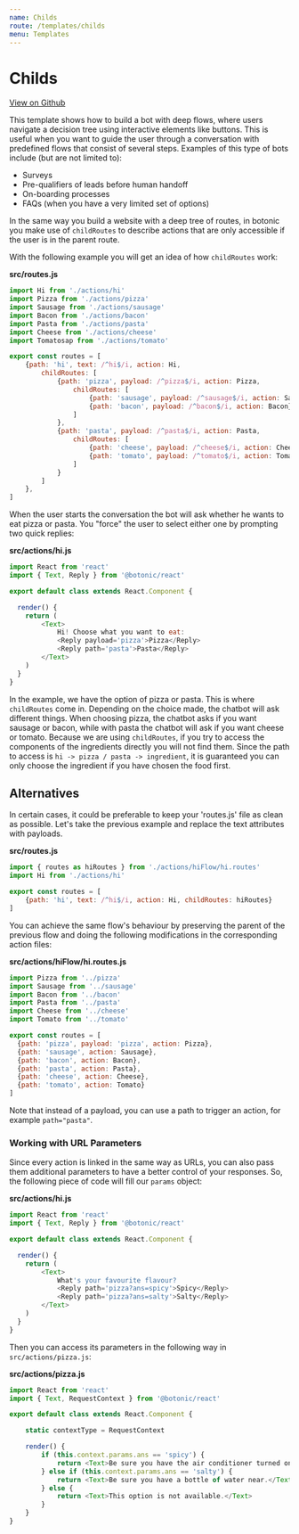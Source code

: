 ```yaml
---
name: Childs
route: /templates/childs
menu: Templates
---
```




# Childs

[View on Github](https://github.com/hubtype/botonic/tree/master/packages/botonic-cli/templates/childs)

This template shows how to build a bot with deep flows, where users navigate a decision tree using interactive elements like buttons. This is useful when you want to guide the user through a conversation with predefined flows that consist of several steps. Examples of this type of bots include (but are not limited to):

* Surveys
* Pre-qualifiers of leads before human handoff
* On-boarding processes
* FAQs (when you have a very limited set of options)

In the same way you build a website with a deep tree of routes, in botonic you make use of `childRoutes` to describe actions that are only accessible if the user is in the parent route.

With the following example you will get an idea of how `childRoutes` work:

**src/routes.js**

```javascript
import Hi from './actions/hi'
import Pizza from './actions/pizza'
import Sausage from './actions/sausage'
import Bacon from './actions/bacon'
import Pasta from './actions/pasta'
import Cheese from './actions/cheese'
import Tomatosap from './actions/tomato'

export const routes = [
    {path: 'hi', text: /^hi$/i, action: Hi,
        childRoutes: [
            {path: 'pizza', payload: /^pizza$/i, action: Pizza, 
                childRoutes: [
                    {path: 'sausage', payload: /^sausage$/i, action: Sausage},
                    {path: 'bacon', payload: /^bacon$/i, action: Bacon}
                ]
            },
            {path: 'pasta', payload: /^pasta$/i, action: Pasta, 
                childRoutes: [
                    {path: 'cheese', payload: /^cheese$/i, action: Cheese},
                    {path: 'tomato', payload: /^tomato$/i, action: Tomato}
                ]
            }
        ]
    },
]
```

When the user starts the conversation the bot will ask whether he wants to eat pizza or pasta. You "force" the user to select either one by prompting two quick replies:

**src/actions/hi.js**

```javascript
import React from 'react'
import { Text, Reply } from '@botonic/react'

export default class extends React.Component {

  render() {
    return (
        <Text>
            Hi! Choose what you want to eat:
            <Reply payload='pizza'>Pizza</Reply>
            <Reply path='pasta'>Pasta</Reply>
        </Text>
    )
  }
}
```

In the example, we have the option of pizza or pasta. This is where `childRoutes` come in. Depending on the choice made, the chatbot will ask different things. When choosing pizza, the chatbot asks if you want sausage or bacon, while with pasta the chatbot will ask if you want cheese or tomato. 
Because we are using `childRoutes`, if you try to access the components of the ingredients directly you will not find them. Since the path to access is `hi -> pizza / pasta -> ingredient`, it is guaranteed you can only choose the ingredient if you have chosen the food first.

## Alternatives

In certain cases, it could be preferable to keep your 'routes.js' file as clean as possible. Let's take the previous example and replace the text attributes with payloads.

**src/routes.js**

```javascript
import { routes as hiRoutes } from './actions/hiFlow/hi.routes'
import Hi from './actions/hi'

export const routes = [
    {path: 'hi', text: /^hi$/i, action: Hi, childRoutes: hiRoutes}
] 
```
You can achieve the same flow's behaviour by preserving the parent of the previous flow and doing the following modifications in the corresponding action files:

**src/actions/hiFlow/hi.routes.js**

```javascript
import Pizza from '../pizza'
import Sausage from '../sausage'
import Bacon from '../bacon'
import Pasta from '../pasta'
import Cheese from '../cheese'
import Tomato from '../tomato'

export const routes = [
  {path: 'pizza', payload: 'pizza', action: Pizza},
  {path: 'sausage', action: Sausage},
  {path: 'bacon', action: Bacon},
  {path: 'pasta', action: Pasta},
  {path: 'cheese', action: Cheese},
  {path: 'tomato', action: Tomato}
]

```


Note that instead of a payload, you can use a path to trigger an action, for example `path="pasta"`. 


### Working with URL Parameters

Since every action is linked in the same way as URLs, you can also pass them additional parameters to have a better control of your responses. So, the following piece of code will fill our `params` object:

**src/actions/hi.js**

```javascript
import React from 'react'
import { Text, Reply } from '@botonic/react'

export default class extends React.Component {

  render() {
    return (
        <Text>
            What's your favourite flavour?
            <Reply path='pizza?ans=spicy'>Spicy</Reply>
            <Reply path='pizza?ans=salty'>Salty</Reply>
        </Text>
    )
  }
}
```

Then you can access its parameters in the following way in `src/actions/pizza.js`:

**src/actions/pizza.js**

```javascript
import React from 'react'
import { Text, RequestContext } from '@botonic/react'

export default class extends React.Component {

    static contextType = RequestContext

    render() {
        if (this.context.params.ans == 'spicy') {
            return <Text>Be sure you have the air conditioner turned on.</Text>
        } else if (this.context.params.ans == 'salty') {
            return <Text>Be sure you have a bottle of water near.</Text>
        } else {
            return <Text>This option is not available.</Text>
        }
    }
}
```

<div style={{display:"flex", justifyContent:"space-between"}}>
  <PrevButton title="Custom Webchat" href="/templates/template-custom-webchat" />
  <NextButton title="Dynamic Carousel" href="/templates/template-dynamic-carousel" />
</div>